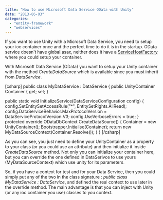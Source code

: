 ```yaml
---
title: "How to use Microsoft Data Service OData with Unity"
date: "2013-06-03"
categories: 
  - "entity-framework"
  - "webservices"
---
```


If you want to use Unity with a Microsoft Data Service, you need to setup your ioc container once and the perfect time to do it is in the startup. OData service doesn't have global.asax, neither does it have a [ServiceHostFactory](http://patrickdesjardins.com/blog/how-to-use-log-every-call-of-your-wcf-services-methods) where you could setup your container.

With Microsoft Data Service (OData) you want to setup your Unity container with the method _CreateDataSource_ which is available since you must inherit from _DataService_.

\[csharp\] public class MyDataService : DataService<MyContext> { public UnityContainer Container { get; set; }

public static void InitializeService(DataServiceConfiguration config) { config.SetEntitySetAccessRule("\*", EntitySetRights.AllRead); config.DataServiceBehavior.MaxProtocolVersion = DataServiceProtocolVersion.V3; config.UseVerboseErrors = true; } protected override ODataDbContext CreateDataSource() { Container = new UnityContainer(); Bootstrapper.Initialise(Container); return new MyDataSourceContext(Container.Resolve<IMyInterface>()); } } \[/csharp\]

As you can see, you just need to define your UnityContainer as a property to your class (or you could use an attribute) and then initialize it inside _CreateDataSource_ method. Not only you can initialize your container here, but you can override the one defined in DataSerivce to use yours (MyDataSourceContext) which use unity for its parameters.

So, if you have a context for test and for your Data Service, then you could simply put any of the two in the class signature : _public class MyDataService : DataService_, and defined the real context to use later in the override method. The main advantage is that you can inject with Unity (or any ioc container you use) classes to you context.
